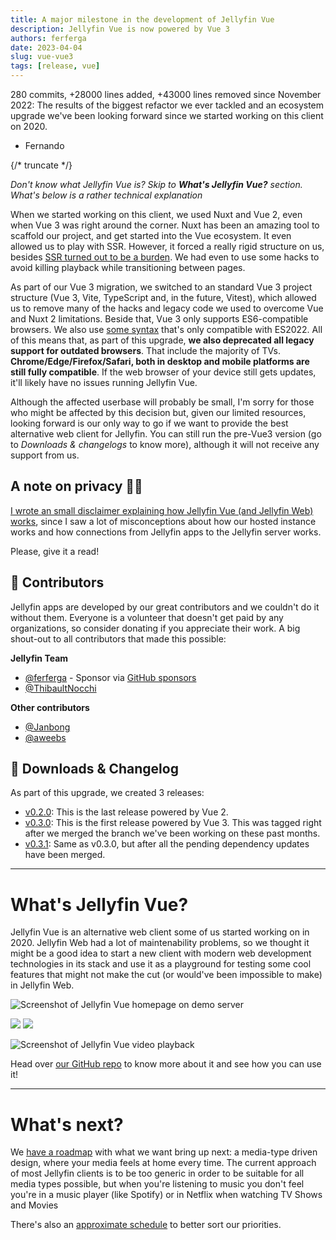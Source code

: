```yaml
---
title: A major milestone in the development of Jellyfin Vue
description: Jellyfin Vue is now powered by Vue 3
authors: ferferga
date: 2023-04-04
slug: vue-vue3
tags: [release, vue]
---
```



280 commits, +28000 lines added, +43000 lines removed since November 2022: The results of the biggest refactor we ever tackled
and an ecosystem upgrade we've been looking forward since we started working on this client on 2020.

- Fernando

{/* truncate */}

_Don't know what Jellyfin Vue is? Skip to **What's Jellyfin Vue?** section. What's below is a rather technical explanation_

When we started working on this client, we used Nuxt and Vue 2, even when Vue 3 was right around the corner.
Nuxt has been an amazing tool to scaffold our project, and get started into the Vue ecosystem.
It even allowed us to play with SSR. However, it forced a really rigid structure on us, besides
[SSR turned out to be a burden](https://github.com/jellyfin/jellyfin-vue/discussions/1620).
We had even to use some hacks to avoid killing playback while transitioning between pages.

As part of our Vue 3 migration, we switched to an standard Vue 3 project structure
(Vue 3, Vite, TypeScript and, in the future, Vitest), which allowed us to remove many of the hacks
and legacy code we used to overcome Vue and Nuxt 2 limitations. Beside that, Vue 3
only supports ES6-compatible browsers. We also use [some syntax](https://github.com/jellyfin/jellyfin-vue/blob/master/frontend/src/main.ts#L2)
that's only compatible with ES2022. All of this means that, as part of this upgrade, **we also deprecated all legacy support for outdated browsers**.
That include the majority of TVs. **Chrome/Edge/Firefox/Safari, both in desktop and mobile platforms are still fully compatible**.
If the web browser of your device still gets updates, it'll likely have no issues running Jellyfin Vue.

Although the affected userbase will probably be small, I'm sorry for those who might be affected by this decision but,
given our limited resources, looking forward is our only way to go if we want to provide the best alternative web client for Jellyfin.
You can still run the pre-Vue3 version (go to _Downloads & changelogs_ to know more), although it will not receive any support from us.

## A note on privacy 🕵🏻

[I wrote an small disclaimer explaining how Jellyfin Vue (and Jellyfin Web) works](https://github.com/jellyfin/jellyfin-vue#privacy-disclaimer-),
since I saw a lot of misconceptions about how our hosted instance works and how connections from Jellyfin apps to the Jellyfin server works.

Please, give it a read!

## 👥 Contributors

Jellyfin apps are developed by our great contributors and we couldn't do it without them. Everyone is a volunteer that
doesn't get paid by any organizations, so consider donating if you appreciate their work. A big shout-out to all
contributors that made this possible:

**Jellyfin Team**

- [@ferferga](https://github.com/ferferga) - Sponsor via [GitHub sponsors](https://github.com/sponsors/ferferga)
- [@ThibaultNocchi](https://github.com/ThibaultNocchi)

**Other contributors**

- [@Janbong](https://github.com/Janbong)
- [@aweebs](https://github.com/aweebs)

## 💾 Downloads & Changelog

As part of this upgrade, we created 3 releases:

- [v0.2.0](https://github.com/jellyfin/jellyfin-vue/releases/tag/0.2.0): This is the last release powered by Vue 2.
- [v0.3.0](https://github.com/jellyfin/jellyfin-vue/releases/tag/0.3.0): This is the first release powered by Vue 3. This was tagged right after we merged the branch we've been working on these past months.
- [v0.3.1](https://github.com/jellyfin/jellyfin-vue/releases/tag/0.3.1): Same as v0.3.0, but after all the pending dependency updates have been merged.

---

# What's Jellyfin Vue?

Jellyfin Vue is an alternative web client some of us started working on in 2020. Jellyfin Web had a lot of maintenability
problems, so we thought it might be a good idea to start a new client with modern web development technologies in its stack
and use it as a playground for testing some cool features that might not make the cut (or would've been impossible to make)
in Jellyfin Web.

![Screenshot of Jellyfin Vue homepage on demo server](./vue-homepage.png)

<ImgComparisonSlider className='margin-bottom--md'>
  <img slot='before' src={require('./music_full.png').default} />
  <img slot='after' src={require('./music_mini.png').default} />
</ImgComparisonSlider>

![Screenshot of Jellyfin Vue video playback](./video.png)

Head over [our GitHub repo](https://github.com/jellyfin/jellyfin-vue) to know more about it and see how you can use it!

---

# What's next?

We [have a roadmap](https://github.com/jellyfin/jellyfin-vue/discussions/1679) with what we want bring up next:
a media-type driven design, where your media feels at home every time. The current approach of most Jellyfin clients
is to be too generic in order to be suitable for all media types possible, but when you're listening to music you
don't feel you're in a music player (like Spotify) or in Netflix when watching TV Shows and Movies

There's also an [approximate schedule](https://github.com/jellyfin/jellyfin-vue/projects/4) to better sort
our priorities.
